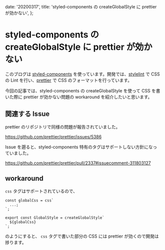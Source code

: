   date: '20200317',
  title: 'styled-components の createGlobalStyle に prettier が効かない',
};

# styled-components の createGlobalStyle に prettier が効かない

このブログは [styled-components](https://github.com/styled-components/styled-components) を使っています。開発では、[stylelint](https://github.com/stylelint/stylelint) で CSS の Lint を行い、[prettier](https://github.com/prettier/prettier) で CSS のフォーマットを行っています。

今回の記事では、styled-components の createGlobalStyle を使って CSS を書いた際に prettier が効かない問題の workaround を紹介したいと思います。

## 関連する Issue

prettier のリポジトリで同様の問題が報告されていました。

https://github.com/prettier/prettier/issues/5386

Issue を遡ると、styled-components 特有のタグはサポートしない方針になっていました。

https://github.com/prettier/prettier/pull/2337#issuecomment-311803127

## workaround

`css` タグはサポートされているので、

```tsx
const globalCss = css`
  ...;
`;

export const GlobalStyle = createGlobalStyle`
  ${globalCss}
`;
```

のようにすると、 `css` タグで書いた部分の CSS には prettier が効くので開発は捗ります。
